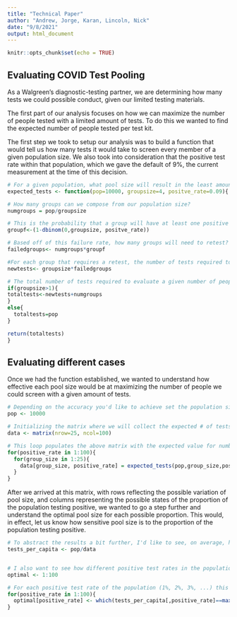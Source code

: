```yaml
---
title: "Technical Paper"
author: "Andrew, Jorge, Karan, Lincoln, Nick"
date: "9/8/2021"
output: html_document
---
```


```r
knitr::opts_chunk$set(echo = TRUE)
```

## Evaluating COVID Test Pooling

As a Walgreen's diagnostic-testing partner, we are determining how many tests we could possible conduct, given our limited testing materials. 

The first part of our analysis focuses on how we can maximize the number of people tested with a limited amount of tests. To do this we wanted to find the expected number of people tested per test kit.

The first step we took to setup our analysis was to build a function that would tell us how many tests it would take to screen every member of a given population size. We also took into consideration that the positive test rate within that population, which we gave the default of 9%, the current measurement at the time of this decision.

```r
# For a given population, what pool size will result in the least amount of tests required to test each person
expected_tests <- function(pop=10000, groupsize=4, positve_rate=0.09){

# How many groups can we compose from our population size?
numgroups = pop/groupsize

# This is the probability that a group will have at least one positive test, requiring a re-test
groupf<-(1-dbinom(0,groupsize, positve_rate))

# Based off of this failure rate, how many groups will need to retest?  
failedgroups<- numgroups*groupf

#For each group that requires a retest, the number of tests required to retest each person in that group is directly tied to the group size (since we will test each member)
newtests<- groupsize*failedgroups

# The total number of tests required to evaluate a given number of people
if(groupsize>1){
totaltests<-newtests+numgroups
}
else{
  totaltests=pop
}

return(totaltests)
}
```


## Evaluating different cases

Once we had the function established, we wanted to understand how effective each pool size would be at maximizing the number of people we could screen with a given amount of tests. 

```r

# Depending on the accuracy you'd like to achieve set the population size, greater population equals greater accuracy
pop <- 10000

# Initializing the matrix where we will collect the expected # of tests required to test everyone in the given population size, depending on two variables: the pool size (rows), and the positive test rate of the population (columns)
data <- matrix(nrow=25, ncol=100)

# This loop populates the above matrix with the expected value for number of tests
for(positive_rate in 1:100){
  for(group_size in 1:25){
    data[group_size, positive_rate] = expected_tests(pop,group_size,positive_rate/100)
  }
}
```


After we arrived at this matrix, with rows reflecting the possible variation of pool size, and columns representing the possible states of the proportion of the population testing positive, we wanted to go a step further and understand the optimal pool size for each possible proportion. This would, in effect, let us know how sensitive pool size is to the proportion of the population testing positive.

```r
# To abstract the results a bit further, I'd like to see, on average, how many people we can evaluate per test. This way we are achieving the maximum results with each test
tests_per_capita <- pop/data


# I also want to see how different positive test rates in the population affect our optimal pool size
optimal <- 1:100

# For each positive test rate of the population (1%, 2%, 3%, ...) this will tell us what the optimal pool size is for that context
for(positive_rate in 1:100){
  optimal[positive_rate] <- which(tests_per_capita[,positive_rate]==max(tests_per_capita[,positive_rate]))
}

```

